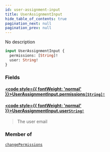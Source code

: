 ```yaml
---
id: user-assignment-input
title: UserAssignmentInput
hide_table_of_contents: true
pagination_next: null
pagination_prev: null
---
```








No description

```graphql
input UserAssignmentInput {
  permissions: [String]!
  user: String!
}
```


### Fields

#### [<code style={{ fontWeight: 'normal' }}>UserAssignmentInput.<b>permissions</b></code>](#)<Bullet />[`[String]!`](/docs/schemas/arkitekt/scalars/string) <Badge class="secondary" text="non-null"/> <Badge class="secondary" text="scalar"/>
> 
> 

#### [<code style={{ fontWeight: 'normal' }}>UserAssignmentInput.<b>user</b></code>](#)<Bullet />[`String!`](/docs/schemas/arkitekt/scalars/string) <Badge class="secondary" text="non-null"/> <Badge class="secondary" text="scalar"/>
> The user email
> 



### Member of

[`changePermissions`](/docs/schemas/arkitekt/mutations/change-permissions)  <Badge class="secondary" text="mutation"/>



